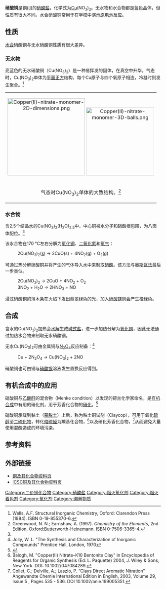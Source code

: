 {{Chembox
|   Name = 硝酸铜
|   ImageFile2 = Copper(II)-nitrate-trihydrate-sample.jpg
|   ImageSize2 = 200px
|   ImageFile1 = copper nitrate.png
|   IUPACName = Copper(II) nitrate
|   OtherNames = 硝酸铜(II)
| Section1 = {{Chembox Identifiers
| CASNo = 3251-23-8
| CASNo_Ref = {{cascite|correct|CAS}}
| CASNo1 = 10031-43-3
| CASNo1_Comment = 三水
| CASNo1_Ref = {{cascite|correct|CAS}}
| CASNo2 = 13478-38-1
| CASNo2_Comment = 六水
| CASNo2_Ref = {{cascite|correct|CAS}}
| CASNo3 = 19004-19-4 
| CASNo3_Comment = 2.5水
| CASNo3_Ref = {{cascite|correct|CAS}}
|  RTECS  =  GL7875000
|  ChemSpiderID_Ref  = {{chemspidercite|correct|chemspider}}|  ChemSpiderID  =  17582
|  UNII_Ref  = {{fdacite|correct|FDA}}|  UNII  =  9TC879S2ZV
|  InChI  =  1/Cu.2NO3/c;2*2-1(3)4/q+2;2*-1
|  SMILES  =  [Cu+2].[O-][N+]([O-])=O.[O-][N+]([O-])=O
|  InChIKey  =  XTVVROIMIGLXTD-UHFFFAOYAG
|  PubChem  =  18616
|  StdInChI_Ref  = {{stdinchicite|correct|chemspider}}|  StdInChI  =  1S/Cu.2NO3/c;2*2-1(3)4/q+2;2*-1
|  StdInChIKey_Ref  = {{stdinchicite|correct|chemspider}}|  StdInChIKey  =  XTVVROIMIGLXTD-UHFFFAOYSA-N
|  ChEBI_Ref  = {{ebicite|changed|EBI}}|  ChEBI  =  78036
}}
| Section2 = {{Chembox Properties
|   Formula = Cu(NO<sub>3</sub>)<sub>2</sub>
|   MolarMass = (无水) 187.57 g/mol<br />(三水) 241.60 g/mol<br />(2.5水) 232.59 
|   Appearance = 蓝色晶体
|   Density = 2.32 g/cm<sup>3</sup> (三水)
|   Solubility = 138 g/100 mL (0 °C) (三水)
|   MeltingPt = 114.5 °C (三水)<br />210 °C 升华 (无水)
|   BoilingPt = 170 °C 分解
  }}
| Section3 = {{Chembox Structure
|   MolShape = 
|   Coordination = 
|   CrystalStruct = 
|   Dipole =
  }}
| Section7 = {{Chembox Hazards
|   ExternalMSDS = [http://sciencelab.com/msds.php?msdsId=9927142 Cu(NO<sub>3</sub>)<sub>2</sub><sup>.</sup>3H<sub>2</sub>O]
|   MainHazards = 无毒，刺激性
|   NFPA-H = 1
|   NFPA-F = 0
|   NFPA-R = 0
|   NFPA-O = OX
|   RPhrases = {{R22}}, {{R36/37/38}}, {{R48/20/21/22}}, {{R66}}
|   SPhrases = 
  }}
| Section8 = {{Chembox Related
|   OtherAnions = 
|   OtherCpds = [[硫酸铜|硫酸铜]]，[[氯化铜|氯化铜]]
  }}
}}

'''硝酸铜'''是铜[[氧化态|(II)]]的[[硝酸盐|硝酸盐]]，化学式为[[铜|Cu]](NO<sub>3</sub>)<sub>2</sub>。无水物和水合物都是蓝色晶体，但性质有很大不同。水合硝酸铜常用于在学校中演示[[原电池|原电池]]反应。

== 性质 ==
[[水合物|水合]]硝酸铜与无水硝酸铜性质有很大差异。 
=== 无水物 ===
亮蓝色的无水硝酸铜（Cu(NO<sub>3</sub>)<sub>2</sub>）是一种易挥发的固体，在真空中升华。气态时，Cu(NO<sub>3</sub>)<sub>2</sub>单体为[[平面正方|平面正方]]结构，每个Cu原子与四个氧原子相连，冷凝时则发生聚合。<ref name = Wells>Wells, A.F. Structural Inorganic Chemistry, Oxford: Clarendon Press (1984). ISBN 0-19-855370-6.</ref>

<center>
{|align="center"  class="wikitable"
|<center>[[File:Copper(II)-nitrate-monomer-2D-dimensions.png|250px]] [[File:Copper(II)-nitrate-monomer-3D-balls.png|220px]]</center>
|-
|<center>气态时Cu(NO<sub>3</sub>)<sub>2</sub>单体的大致结构。<ref name = G&E>Greenwood, N. N.; Earnshaw, A. (1997). ''Chemistry of the Elements'', 2nd Edition, Oxford:Butterworth-Heinemann. ISBN 0-7506-3365-4.  </ref></center>
|}
</center>

=== 水合物 ===
含2.5个结晶水的Cu(NO<sub>3</sub>)<sub>2</sub>(H<sub>2</sub>O)<sub>2.5</sub>中，中心铜被水分子和硝酸根包围，为八面体配位。<ref name = Wells/>

该水合物在170 °C左右分解为[[氧化铜|氧化铜]]、[[二氧化氮|二氧化氮]]和[[氧气|氧气]]：
:2Cu(NO<sub>3</sub>)<sub>2</sub>([[固态|s]]) → 2CuO(s) + 4NO<sub>2</sub>([[气态|g]]) + O<sub>2</sub>(g)

可通过热分解硝酸铜并将产生的气体导入水中来制取[[硝酸|硝酸]]。该方法与[[奥斯瓦法|奥斯瓦法]]最后一步类似。
: 2Cu(NO<sub>3</sub>)<sub>2</sub>  →  2CuO + 4NO<sub>2</sub> + O<sub>2</sub>
:3NO<sub>2</sub> + H<sub>2</sub>O → 2HNO<sub>3</sub> + NO

浸过硝酸铜的薄木条在火焰下发出翡翠绿色的光，加入[[硝酸镁|硝酸镁]]则会产生橙绿色。

== 合成 ==
含水的Cu(NO<sub>3</sub>)<sub>2</sub>加热会[[水解|水解]]生成[[碱式盐|碱式盐]]，进一步加热分解为[[氧化铜|氧化铜]]，因此无法通过加热水合物来制取无水硝酸铜。

无水Cu(NO<sub>3</sub>)<sub>2</sub>可由金属铜与[[四氧化二氮|N<sub>2</sub>O<sub>4</sub>]]反应制备：<ref>Jolly, W. L. "The Synthesis and Characterization of Inorganic Compounds"  Prentice Hall, London, 1970</ref>
:Cu  +  2N<sub>2</sub>O<sub>4</sub>  →  Cu(NO<sub>3</sub>)<sub>2</sub>  +  2NO

硝酸铜也可由铜与[[硝酸银|硝酸银]]溶液发生置换反应得到。

== 有机合成中的应用 ==
硝酸铜与[[乙酸酐|乙酸酐]]的混合物（Menke condition）以发现的荷兰化学家命名，是[[有机合成|有机合成]]中有用的硝化剂，用于芳香化合物的[[硝化|硝化]]。<ref>{{cite journal| author = Menke J.B.|title =Nitration with nitrates|journal= Recueil des Travaux Chimiques des Payes-Bas|volume= 44|year = 1925|pages = 141}}
</ref>

硝酸铜承载到黏土（[[蒙脱土|蒙脱土]]）上后，称为粘土铜试剂（Claycop），可用于氧化[[硫醇|硫醇]]至[[二硫化物|二硫化物]]，转化[[缩硫醛|缩硫醛]]为羰基化合物，<ref>Balogh, M. "Copper(II) Nitrate–K10 Bentonite Clay"  in Encyclopedia of Reagents for Organic Synthesis (Ed: L. Paquette) 2004, J. Wiley & Sons, New York. DOI: 10.1002/047084289.</ref>以及硝化芳香化合物，<ref>Collet, C.; Delville, A.; Laszlo, P. “Clays Direct Aromatic Nitration” Angewandte Chemie International Edition in English, 2003, Volume 29, Issue 5 , Pages 535 - 536. DOI 10.1002/anie.199005351.</ref>从而避免大量使用混酸造成的环境污染。

== 参考资料 ==
<references/>

== 外部链接 ==
* [https://web.archive.org/web/20080302034606/http://www.npi.gov.au/database/substance-info/profiles/27.html 铜及其化合物资料页]
* [https://web.archive.org/web/20081201152329/http://www.cdc.gov/niosh/ipcsneng/neng0240.html ICSC铜及其化合物资料页]

{{铜化合物}}
{{硝酸盐}}

[[Category:二价铜化合物|Category:二价铜化合物]]
[[Category:硝酸盐|Category:硝酸盐]]
[[Category:烟火氧化剂|Category:烟火氧化剂]]
[[Category:烟火着色剂|Category:烟火着色剂]]
[[Category:氧化剂|Category:氧化剂]]
[[Category:潮解物质|Category:潮解物质]]